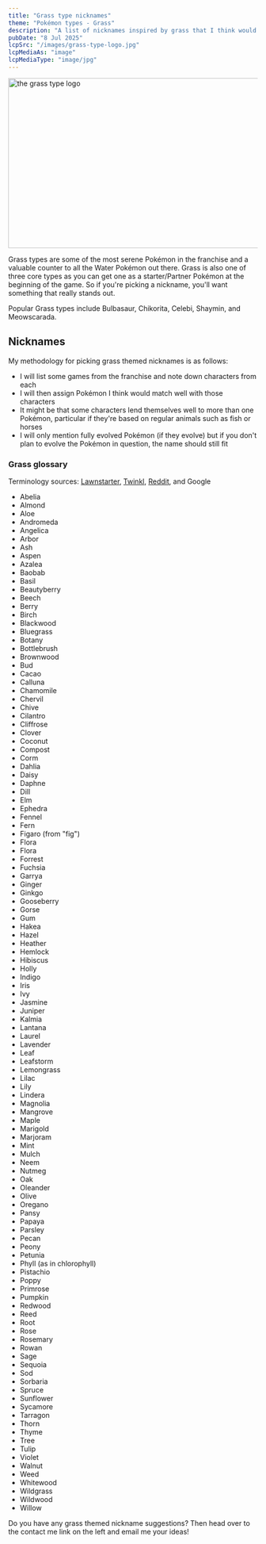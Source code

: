 ```yaml
---
title: "Grass type nicknames"
theme: "Pokémon types - Grass"
description: "A list of nicknames inspired by grass that I think would work well with Pokémon."
pubDate: "8 Jul 2025"
lcpSrc: "/images/grass-type-logo.jpg"
lcpMediaAs: "image"
lcpMediaType: "image/jpg"
---
```


<div class="img-center">
	<img src={frontmatter.lcpSrc} alt="the grass type logo" width="600" height="343"/>
</div>

Grass types are some of the most serene Pokémon in the franchise and a valuable counter to all the Water Pokémon out there. Grass is also one of three core types as you can get one as a starter/Partner Pokémon at the beginning of the game. So if you're picking a nickname, you'll want something that really stands out. 

Popular Grass types include Bulbasaur, Chikorita, Celebi, Shaymin, and Meowscarada.

## Nicknames

My methodology for picking grass themed nicknames is as follows:

* I will list some games from the franchise and note down characters from each
* I will then assign Pokémon I think would match well with those characters
* It might be that some characters lend themselves well to more than one Pokémon, particular if they're based on regular animals such as fish or horses
* I will only mention fully evolved Pokémon (if they evolve) but if you don't plan to evolve the Pokémon in question, the name should still fit

### Grass glossary

Terminology sources: [Lawnstarter](https://www.lawnstarter.com/blog/lawn-care-2/glossary-of-common-lawn-and-garden-terms/), [Twinkl](https://www.twinkl.co.uk/resource/plants-ks2-glossary-of-scientific-vocabulary-t-sc-2550828), [Reddit](https://www.reddit.com/r/namenerds/comments/149avvw/plant_based_names_for_real_humans/), and Google

* Abelia
* Almond
* Aloe
* Andromeda
* Angelica
* Arbor
* Ash
* Aspen
* Azalea
* Baobab
* Basil
* Beautyberry
* Beech
* Berry
* Birch
* Blackwood
* Bluegrass
* Botany
* Bottlebrush
* Brownwood
* Bud
* Cacao
* Calluna
* Chamomile
* Chervil
* Chive
* Cilantro
* Cliffrose
* Clover
* Coconut
* Compost
* Corm
* Dahlia
* Daisy
* Daphne
* Dill
* Elm
* Ephedra
* Fennel
* Fern
* Figaro (from "fig")
* Flora
* Flora
* Forrest
* Fuchsia
* Garrya
* Ginger
* Ginkgo
* Gooseberry
* Gorse
* Gum
* Hakea
* Hazel
* Heather
* Hemlock
* Hibiscus
* Holly
* Indigo
* Iris
* Ivy
* Jasmine
* Juniper
* Kalmia
* Lantana
* Laurel
* Lavender
* Leaf
* Leafstorm
* Lemongrass
* Lilac
* Lily
* Lindera
* Magnolia
* Mangrove
* Maple
* Marigold
* Marjoram
* Mint
* Mulch
* Neem
* Nutmeg
* Oak
* Oleander
* Olive
* Oregano
* Pansy
* Papaya
* Parsley
* Pecan
* Peony
* Petunia
* Phyll (as in chlorophyll)
* Pistachio
* Poppy
* Primrose
* Pumpkin
* Redwood
* Reed
* Root
* Rose
* Rosemary
* Rowan
* Sage
* Sequoia
* Sod
* Sorbaria
* Spruce
* Sunflower
* Sycamore
* Tarragon
* Thorn
* Thyme
* Tree
* Tulip
* Violet
* Walnut
* Weed
* Whitewood
* Wildgrass
* Wildwood
* Willow

Do you have any grass themed nickname suggestions? Then head over to the contact me link on the left and email me your ideas!